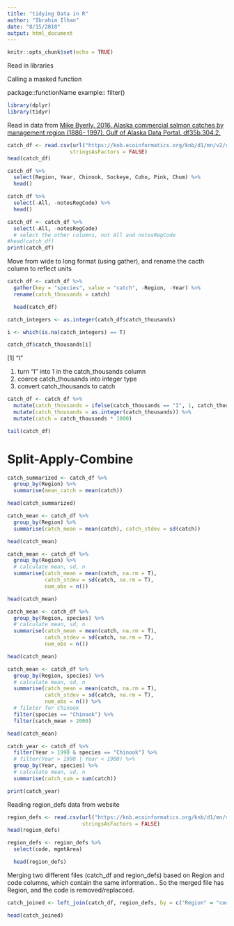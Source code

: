 ```yaml
---
title: "tidying Data in R"
author: "Ibrahim Ilhan"
date: "8/15/2018"
output: html_document
---
```


```r
knitr::opts_chunk$set(echo = TRUE)
```
Read in libraries

Calling a masked function

package::functionName
example:: filter()


```r
library(dplyr)
library(tidyr)
```
Read in data from [Mike Byerly. 2016. Alaska commercial salmon catches by management region (1886- 1997). Gulf of Alaska Data Portal. df35b.304.2.](https://knb.ecoinformatics.org/#view/df35b.304.2)

```r
catch_df <- read.csv(url("https://knb.ecoinformatics.org/knb/d1/mn/v2/object/df35b.302.1", method = "libcurl"),
                    stringsAsFactors = FALSE)
head(catch_df)
```


```r
catch_df %>% 
  select(Region, Year, Chinook, Sockeye, Coho, Pink, Chum) %>% 
  head()
```

```r
catch_df %>% 
  select(-All, -notesRegCode) %>% 
  head()
```

```r
catch_df <- catch_df %>% 
  select(-All, -notesRegCode)
  # select the other columns, not All and notesRegCode
#head(catch_df)
print(catch_df)
```
Move from wide to long format (using gather), and rename the cacth column to reflect units

```r
catch_df <- catch_df %>% 
  gather(key = "species", value = "catch", -Region, -Year) %>% 
  rename(catch_thousands = catch)

  head(catch_df)
```
```r
catch_integers <- as.integer(catch_df$catch_thousands)

i <- which(is.na(catch_integers) == T)

catch_df$catch_thousands[i]
```
[1] "I"

1) turn "I" into 1 in the catch_thousands column
2) coerce catch_thousands into integer type
3) convert catch_thousands to catch

```r
catch_df <- catch_df %>%
  mutate(catch_thousands = ifelse(catch_thousands == "I", 1, catch_thousands)) %>% 
  mutate(catch_thousands = as.integer(catch_thousands)) %>% 
  mutate(catch = catch_thousands * 1000)

tail(catch_df)

```

# Split-Apply-Combine

```r
catch_summarized <- catch_df %>%
  group_by(Region) %>%
  summarise(mean_catch = mean(catch))

head(catch_summarized)
```
```r
catch_mean <- catch_df %>%
  group_by(Region) %>%
  summarise(catch_mean = mean(catch), catch_stdev = sd(catch))

head(catch_mean)
```


```r
catch_mean <- catch_df %>%
  group_by(Region) %>%
  # calculate mean, sd, n
  summarise(catch_mean = mean(catch, na.rm = T), 
            catch_stdev = sd(catch, na.rm = T), 
            num_obs = n())

head(catch_mean)
```
```r
catch_mean <- catch_df %>%
  group_by(Region, species) %>%
  # calculate mean, sd, n
  summarise(catch_mean = mean(catch, na.rm = T), 
            catch_stdev = sd(catch, na.rm = T), 
            num_obs = n())

head(catch_mean)
```

```r
catch_mean <- catch_df %>%
  group_by(Region, species) %>%
  # calculate mean, sd, n
  summarise(catch_mean = mean(catch, na.rm = T), 
            catch_stdev = sd(catch, na.rm = T), 
            num_obs = n()) %>% 
  # fileter for Chinook
  filter(species == "Chinook") %>% 
  filter(catch_mean > 2000)

head(catch_mean)
```

```r
catch_year <- catch_df %>%
  filter(Year > 1990 & species == "Chinook") %>% 
  # filter(Year > 1990 | Year < 1900) %>% 
  group_by(Year, species) %>%
  # calculate mean, sd, n
  summarise(catch_sum = sum(catch))

print(catch_year)
```

Reading region_defs data from website

```r
region_defs <- read.csv(url("https://knb.ecoinformatics.org/knb/d1/mn/v2/object/df35b.303.1", method = "libcurl"),
                        stringsAsFactors = FALSE)
head(region_defs)
```

```r
region_defs <- region_defs %>% 
  select(code, mgmtArea)

  head(region_defs)
```

Merging two different files (catch_df and region_defs) based on Region and code columns, which contain the same information.. So the merged file has Region, and the code is removed/replacced. 

```r
catch_joined <- left_join(catch_df, region_defs, by = c("Region" = "code"))

head(catch_joined)
```


